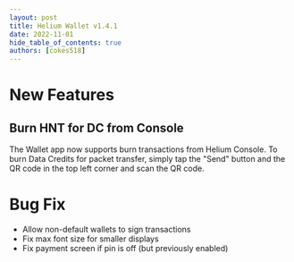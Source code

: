 ```yaml
---
layout: post
title: Helium Wallet v1.4.1
date: 2022-11-01
hide_table_of_contents: true
authors: [cokes518]
---
```


# New Features

## Burn HNT for DC from Console

The Wallet app now supports burn transactions from Helium Console. To burn Data Credits for packet
transfer, simply tap the "Send" button and the QR code in the top left corner and scan the QR code.

<!--truncate-->

# Bug Fix

- Allow non-default wallets to sign transactions
- Fix max font size for smaller displays
- Fix payment screen if pin is off (but previously enabled)
